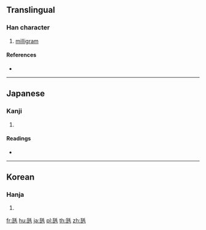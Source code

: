{{character info/new}}
==Translingual==

===Han character===
{{Han char|rn=98|rad=瓦|as=04|sn=9|four=12711|canj=MNHQU|ids=⿺瓦毛}}

# [[milligram]]

====References====
* {{Han ref|kx=0748.201|dkj=21466|dj=1157.090|hdz=21422.121|uh=74F1|ud=29937}}

----

==Japanese==

===Kanji===
{{ja-kanji|grade=|rs=瓦04}}

# {{defn|lang=ja|sort=瓦04}}

====Readings====
* {{ja-readings|on=|kun=[[ミリグラム]] (miriguramu)|nanori=}}

----

==Korean==

===Hanja===
{{ko-hanja|hangeul=밀리그램|rv=milligeuraem|mr=milligŭraem}}

# {{defn|lang=ko|sort=瓦12}}

[[fr:瓱]]
[[hu:瓱]]
[[ja:瓱]]
[[pl:瓱]]
[[th:瓱]]
[[zh:瓱]]